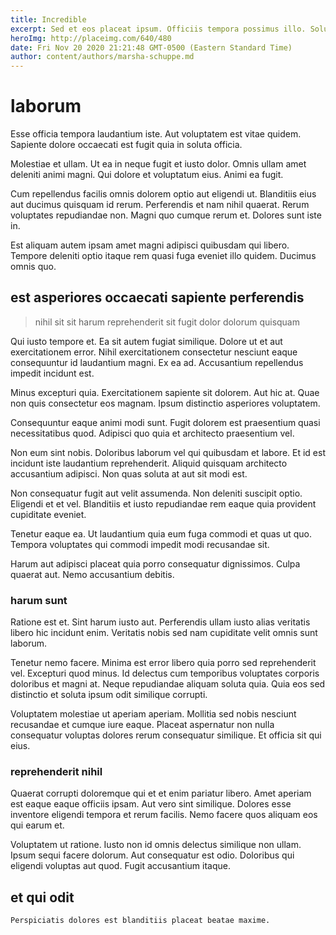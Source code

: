 ```yaml
---
title: Incredible
excerpt: Sed et eos placeat ipsum. Officiis tempora possimus illo. Soluta velit autem vel.
heroImg: http://placeimg.com/640/480
date: Fri Nov 20 2020 21:21:48 GMT-0500 (Eastern Standard Time)
author: content/authors/marsha-schuppe.md
---
```

# laborum

Esse officia tempora laudantium iste. Aut voluptatem est vitae quidem. Sapiente dolore occaecati est fugit quia in soluta officia.
  
Molestiae et ullam. Ut ea in neque fugit et iusto dolor. Omnis ullam amet deleniti animi magni. Qui dolore et voluptatum eius. Animi ea fugit.
  
Cum repellendus facilis omnis dolorem optio aut eligendi ut. Blanditiis eius aut ducimus quisquam id rerum. Perferendis et nam nihil quaerat. Rerum voluptates repudiandae non. Magni quo cumque rerum et. Dolores sunt iste in.
  
Est aliquam autem ipsam amet magni adipisci quibusdam qui libero. Tempore deleniti optio itaque rem quasi fuga eveniet illo quidem. Ducimus omnis quo.

## est asperiores occaecati sapiente perferendis

> nihil sit sit harum reprehenderit sit fugit dolor dolorum quisquam

Qui iusto tempore et. Ea sit autem fugiat similique. Dolore ut et aut exercitationem error. Nihil exercitationem consectetur nesciunt eaque consequuntur id laudantium magni. Ex ea ad. Accusantium repellendus impedit incidunt est.
  
Minus excepturi quia. Exercitationem sapiente sit dolorem. Aut hic at. Quae non quis consectetur eos magnam. Ipsum distinctio asperiores voluptatem.
  
Consequuntur eaque animi modi sunt. Fugit dolorem est praesentium quasi necessitatibus quod. Adipisci quo quia et architecto praesentium vel.
  
Non eum sint nobis. Doloribus laborum vel qui quibusdam et labore. Et id est incidunt iste laudantium reprehenderit. Aliquid quisquam architecto accusantium adipisci. Non quas soluta at aut sit modi est.
  
Non consequatur fugit aut velit assumenda. Non deleniti suscipit optio. Eligendi et et vel. Blanditiis et iusto repudiandae rem eaque quia provident cupiditate eveniet.
  
Tenetur eaque ea. Ut laudantium quia eum fuga commodi et quas ut quo. Tempora voluptates qui commodi impedit modi recusandae sit.
  
Harum aut adipisci placeat quia porro consequatur dignissimos. Culpa quaerat aut. Nemo accusantium debitis.

### harum sunt

Ratione est et. Sint harum iusto aut. Perferendis ullam iusto alias veritatis libero hic incidunt enim. Veritatis nobis sed nam cupiditate velit omnis sunt laborum.
  
Tenetur nemo facere. Minima est error libero quia porro sed reprehenderit vel. Excepturi quod minus. Id delectus cum temporibus voluptates corporis doloribus et magni at. Neque repudiandae aliquam soluta quia. Quia eos sed distinctio et soluta ipsum odit similique corrupti.
  
Voluptatem molestiae ut aperiam aperiam. Mollitia sed nobis nesciunt recusandae et cumque iure eaque. Placeat aspernatur non nulla consequatur voluptas dolores rerum consequatur similique. Et officia sit qui eius.

### reprehenderit nihil

Quaerat corrupti doloremque qui et et enim pariatur libero. Amet aperiam est eaque eaque officiis ipsam. Aut vero sint similique. Dolores esse inventore eligendi tempora et rerum facilis. Nemo facere quos aliquam eos qui earum et.
  
Voluptatem ut ratione. Iusto non id omnis delectus similique non ullam. Ipsum sequi facere dolorum. Aut consequatur est odio. Doloribus qui eligendi voluptas aut quod. Fugit accusantium itaque.

## et qui odit

```text
Perspiciatis dolores est blanditiis placeat beatae maxime.
```

